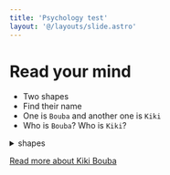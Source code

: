 ```yaml
---
title: 'Psychology test'
layout: '@/layouts/slide.astro'
---
```


# Read your mind
* Two shapes
* Find their name
* One is `Bouba` and another one is `Kiki` 
* Who is `Bouba`? Who is `Kiki`? 

<details>
  <summary>shapes</summary>
  ![Kiki Bouba](kiki-bouba.png)
</details>

[Read more about Kiki Bouba](https://en.wikipedia.org/wiki/Bouba/kiki_effect)